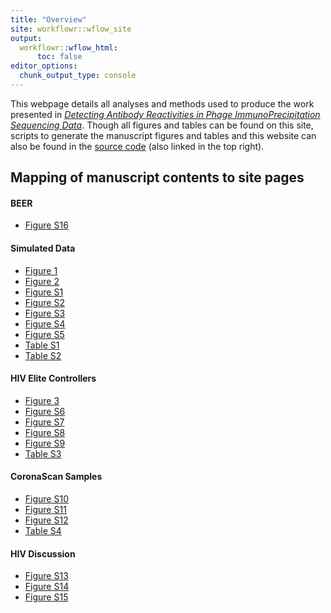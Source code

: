 ```yaml
---
title: "Overview"
site: workflowr::wflow_site
output:
  workflowr::wflow_html:
      toc: false
editor_options:
  chunk_output_type: console
---
```


This webpage details all analyses and methods used to produce the work presented in [_Detecting Antibody Reactivities in Phage ImmunoPrecipitation Sequencing Data_](https://www.biorxiv.org/content/10.1101/2022.01.19.476926v1). Though all figures and tables can be found on this site, scripts to generate the manuscript figures and tables and this website can also be found in the [source code](https://github.com/athchen/beer_manuscript) (also linked in the top right). 

## Mapping of manuscript contents to site pages

#### BEER

* [Figure S16](https://athchen.github.io/beer_manuscript/beer.html#Figure_S16)

#### Simulated Data

* [Figure 1](https://athchen.github.io/beer_manuscript/simulation.html#Figure_1)
* [Figure 2](https://athchen.github.io/beer_manuscript/simulation.html#Figure_2)
* [Figure S1](https://athchen.github.io/beer_manuscript/simulation.html#Figure_S1)
* [Figure S2](https://athchen.github.io/beer_manuscript/simulation.html#Figure_S2)
* [Figure S3](https://athchen.github.io/beer_manuscript/simulation.html#Figure_S3)
* [Figure S4](https://athchen.github.io/beer_manuscript/simulation.html#Figure_S4)
* [Figure S5](https://athchen.github.io/beer_manuscript/simulation.html#Figure_S5)
* [Table S1](https://athchen.github.io/beer_manuscript/simulation.html#Table_S1)
* [Table S2](https://athchen.github.io/beer_manuscript/simulation.html#Table_S2)
 
#### HIV Elite Controllers

* [Figure 3](https://athchen.github.io/beer_manuscript/hiv_ec.html#Figure_3)
* [Figure S6](https://athchen.github.io/beer_manuscript/hiv_ec.html#Figure_S6)
* [Figure S7](https://athchen.github.io/beer_manuscript/hiv_ec.html#Figure_S7)
* [Figure S8](https://athchen.github.io/beer_manuscript/hiv_ec.html#Figure_S8)
* [Figure S9](https://athchen.github.io/beer_manuscript/hiv_ec.html#Figure_S9)
* [Table S3](https://athchen.github.io/beer_manuscript/hiv_ec.html#Table_S3)

#### CoronaScan Samples

* [Figure S10](https://athchen.github.io/beer_manuscript/coronascan.html#Figure_S10)
* [Figure S11](https://athchen.github.io/beer_manuscript/coronascan.html#Figure_S11)
* [Figure S12](https://athchen.github.io/beer_manuscript/coronascan.html#Figure_S12)
* [Table S4](https://athchen.github.io/beer_manuscript/coronascan.html#Table_S4)

#### HIV Discussion

* [Figure S13](https://athchen.github.io/beer_manuscript/hiv_discussion.html#Figure_S13)
* [Figure S14](https://athchen.github.io/beer_manuscript/hiv_discussion.html#Figure_S14)
* [Figure S15](https://athchen.github.io/beer_manuscript/hiv_discussion.html#Figure_S15)
